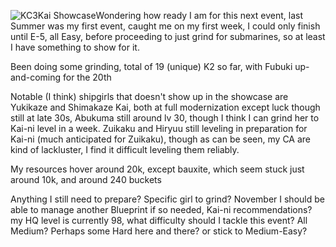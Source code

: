 [[File:光冠-Showcase.png|thumb|KC3Kai Showcase]]Wondering how ready I am for this next event, last Summer was my first event, caught me on my first week, I could only finish until E-5, all Easy, before proceeding to just grind for submarines, so at least I have something to show for it.

Been doing some grinding, total of 19 (unique) K2 so far, with Fubuki up-and-coming for the 20th

Notable (I think) shipgirls that doesn't show up in the showcase are Yukikaze and Shimakaze Kai, both at full modernization except luck though still at late 30s, Abukuma still around lv 30, though I think I can grind her to Kai-ni level in a week. Zuikaku and Hiryuu still leveling in preparation for Kai-ni (much anticipated for Zuikaku), though as can be seen, my CA are kind of lackluster, I find it difficult leveling them reliably.

My resources hover around 20k, except bauxite, which seem stuck just around 10k, and around 240 buckets

Anything I still need to prepare? Specific girl to grind? November I should be able to manage another Blueprint if so needed, Kai-ni recommendations? my HQ level is currently 98, what difficulty should I tackle this event? All Medium? Perhaps some Hard here and there? or stick to Medium-Easy?<ac_metadata title="Fleet&#039;s Readiness for its Second Event"> </ac_metadata>